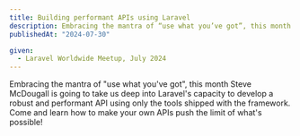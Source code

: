 ```yaml
---
title: Building performant APIs using Laravel
description: Embracing the mantra of “use what you’ve got”, this month Steve McDougall is going to take us deep into Laravel’s capacity to develop a robust and performant API using only the tools shipped with the framework.
publishedAt: "2024-07-30"

given:
  - Laravel Worldwide Meetup, July 2024
---
```


Embracing the mantra of "use what you've got", this month Steve McDougall is going to take us deep into Laravel's capacity to develop a robust and performant API using only the tools shipped with the framework. Come and learn how to make your own APIs push the limit of what's possible!
